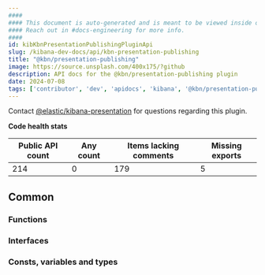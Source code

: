 ```yaml
---
####
#### This document is auto-generated and is meant to be viewed inside our experimental, new docs system.
#### Reach out in #docs-engineering for more info.
####
id: kibKbnPresentationPublishingPluginApi
slug: /kibana-dev-docs/api/kbn-presentation-publishing
title: "@kbn/presentation-publishing"
image: https://source.unsplash.com/400x175/?github
description: API docs for the @kbn/presentation-publishing plugin
date: 2024-07-08
tags: ['contributor', 'dev', 'apidocs', 'kibana', '@kbn/presentation-publishing']
---
```




Contact [@elastic/kibana-presentation](https://github.com/orgs/elastic/teams/kibana-presentation) for questions regarding this plugin.

**Code health stats**

| Public API count  | Any count | Items lacking comments | Missing exports |
|-------------------|-----------|------------------------|-----------------|
| 214 | 0 | 179 | 5 |

## Common

### Functions
<DocDefinitionList data={kbnPresentationPublishingObj.common.functions}/>

### Interfaces
<DocDefinitionList data={kbnPresentationPublishingObj.common.interfaces}/>

### Consts, variables and types
<DocDefinitionList data={kbnPresentationPublishingObj.common.misc}/>

